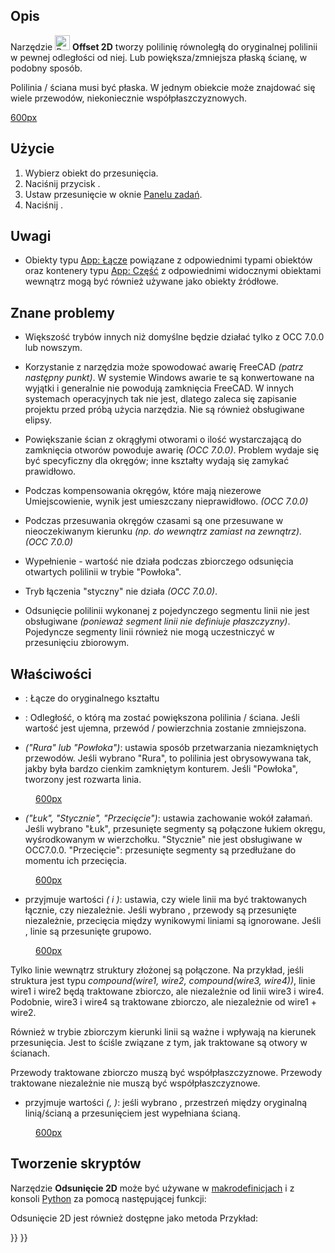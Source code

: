 <languages/>

{{Docnav/pl
|[[Part_Offset/pl|Odsunięcie 3D]]
|[[Part_Thickness/pl|Grubość]]
|[[Part_Workbench/pl|środowisko pracy Część]]
|IconL=Part_Offset.svg
|IconR=Part_Thickness.svg
|IconC=Workbench_Part.svg
}}

{{GuiCommand/pl
|Name=Part Offset2D
|Name/pl=Część: Odsunięcie 2D
|MenuLocation=Część → Odsunięcie 2D
|Workbenches=[[Part_Workbench/pl|Część]]
|Version=0.17
|SeeAlso=[[Part_Offset/pl|Odsunięcie 3D]], [[Part_Thickness/pl|Grubość]], [[Draft_Offset/pl|Odsunięcie]]
}}

<span id="Description"></span>
==Opis==

Narzędzie [[Image:Part_Offset2D.svg|24px]] '''Offset 2D''' tworzy polilinię równoległą do oryginalnej polilinii w pewnej odległości od niej. Lub powiększa/zmniejsza płaską ścianę, w podobny sposób.

Polilinia / ściana musi być płaska. W jednym obiekcie może znajdować się wiele przewodów, niekoniecznie współpłaszczyznowych. 

[[image:Part Offset2D Demo.png|600px]]

<span id="Usage"></span>
==Użycie==

<div class="mw-translate-fuzzy">
# Wybierz obiekt do przesunięcia.
# Naciśnij przycisk {{Button|[[Image:Part_Offset2D.svg|16px]] [[Part_Offset2D/pl|Odsunięcie 2D]]}}.
# Ustaw przesunięcie w oknie [[Task_panel/pl|Panelu zadań]].
# Naciśnij {{Button|OK}}.
</div>

<span id="Notes"></span>
==Uwagi==

* Obiekty typu [[App_Link/pl|App: Łącze]] powiązane z odpowiednimi typami obiektów oraz kontenery typu [[App_Part/pl|App: Część]] z odpowiednimi widocznymi obiektami wewnątrz mogą być również używane jako obiekty źródłowe. {{Version/pl|0.20}}

<span id="Known_issues"></span>
==Znane problemy==

* Większość trybów innych niż domyślne będzie działać tylko z OCC 7.0.0 lub nowszym.

* Korzystanie z narzędzia może spowodować awarię FreeCAD ''(patrz następny punkt)''. W systemie Windows awarie te są konwertowane na wyjątki i generalnie nie powodują zamknięcia FreeCAD. W innych systemach operacyjnych tak nie jest, dlatego zaleca się zapisanie projektu przed próbą użycia narzędzia. Nie są również obsługiwane elipsy. 

* Powiększanie ścian z okrągłymi otworami o ilość wystarczającą do zamknięcia otworów powoduje awarię ''(OCC 7.0.0)''. Problem wydaje się być specyficzny dla okręgów; inne kształty wydają się zamykać prawidłowo. 

* Podczas kompensowania okręgów, które mają niezerowe Umiejscowienie, wynik jest umieszczany nieprawidłowo. ''(OCC 7.0.0)''

* Podczas przesuwania okręgów czasami są one przesuwane w nieoczekiwanym kierunku ''(np. do wewnątrz zamiast na zewnątrz). (OCC 7.0.0)''

* Wypełnienie - wartość {{true/pl}} nie działa podczas zbiorczego odsunięcia otwartych polilinii w trybie "Powłoka".

* Tryb łączenia "styczny" nie działa ''(OCC 7.0.0)''.

* Odsunięcie polilinii wykonanej z pojedynczego segmentu linii nie jest obsługiwane ''(ponieważ segment linii nie definiuje płaszczyzny)''. Pojedyncze segmenty linii również nie mogą uczestniczyć w przesunięciu zbiorowym.

<span id="Properties"></span>
==Właściwości==

* {{PropertyData|Źródło}}: Łącze do oryginalnego kształtu

* {{PropertyData|Wartość}}: Odległość, o którą ma zostać powiększona polilinia / ściana. Jeśli wartość jest ujemna, przewód / powierzchnia zostanie zmniejszona.

* {{PropertyData|Tryb}} ''("Rura" lub "Powłoka")'': ustawia sposób przetwarzania niezamkniętych przewodów. Jeśli wybrano "Rura", to polilinia jest obrysowywana tak, jakby była bardzo cienkim zamkniętym konturem. Jeśli "Powłoka", tworzony jest rozwarta linia.

:[[image:Part Offset2D Mode.png|600px]]

* {{PropertyData|Połącz}} ''("Łuk", "Stycznie", "Przecięcie")'': ustawia zachowanie wokół załamań. Jeśli wybrano "Łuk", przesunięte segmenty są połączone łukiem okręgu, wyśrodkowanym w wierzchołku. "Stycznie" nie jest obsługiwane w OCC7.0.0. "Przecięcie": przesunięte segmenty są przedłużane do momentu ich przecięcia.

:[[image:Part Offset2D Join.png|600px]]

* {{PropertyData|Przecięcie}} przyjmuje wartości ''({{false/pl}} i {{true/pl}})'': ustawia, czy wiele linii ma być traktowanych łącznie, czy niezależnie. Jeśli wybrano {{false/pl}}, przewody są przesunięte niezależnie, przecięcia między wynikowymi liniami są ignorowane. Jeśli {{true/pl}}, linie są przesunięte grupowo. 

:[[image:Part Offset2D Intersection.png|600px]]

Tylko linie wewnątrz struktury złożonej są połączone. Na przykład, jeśli struktura jest typu ''compound(wire1, wire2, compound(wire3, wire4))'', linie wire1 i wire2 będą traktowane zbiorczo, ale niezależnie od linii wire3 i wire4. Podobnie, wire3 i wire4 są traktowane zbiorczo, ale niezależnie od wire1 + wire2. 

Również w trybie zbiorczym kierunki linii są ważne i wpływają na kierunek przesunięcia. Jest to ściśle związane z tym, jak traktowane są otwory w ścianach.

Przewody traktowane zbiorczo muszą być współpłaszczyznowe. Przewody traktowane niezależnie nie muszą być współpłaszczyznowe.

* {{PropertyData|Wypełnienie}} przyjmuje wartości ''({{false/pl}}, {{true/pl}})'': jeśli wybrano {{true/pl}}, przestrzeń między oryginalną linią/ścianą a przesunięciem jest wypełniana ścianą.

:[[image:Part Offset2D Fill.png|600px]]

<span id="Scripting"></span>
==Tworzenie skryptów==

Narzędzie '''Odsunięcie 2D''' może być używane w [[macros/pl|makrodefinicjach]] i z konsoli [[Python/pl|Python]] za pomocą następującej funkcji:
{{code|code=
f = App.ActiveDocument.addObject("Part::Offset2D", "Offset2D")
f.Source =  #some object
f.Value = 10.0
}}

Odsunięcie 2D jest również dostępne jako metoda {{Incode|Part.Shape.}} Przykład:
{{code|code=
import Part
circle = Part.Circle().toShape()
enlarged_circle = circle.makeOffset2D(10.0)
Part.show(circle)
Part.show(enlarged_circle)
# makeOffset2D(offset, join = 0, fill = False, openResult = false, intersection = false)
# 
# * offset: distance to expand the shape by. 
# 
# * join: method of offsetting non-tangent joints. 0 = arcs, 1 = tangent, 2 =
# intersection
# 
# * fill: if true, the output is a face filling the space covered by offset. If
# false, the output is a wire/face.
# 
# * openResult: True for "Skin" mode; False for Pipe mode. 
# 
# * intersection: collective offset
# 
# Returns: result of offsetting (wire or face or compound of those). Compounding
# structure follows that of source shape.
}}


{{Docnav/pl
|[[Part_Offset/pl|Odsunięcie 3D]]
|[[Part_Thickness/pl|Grubość]]
|[[Part_Workbench/pl|środowisko pracy Część]]
|IconL=Part_Offset.svg
|IconR=Part_Thickness.svg
|IconC=Workbench_Part.svg
}}

{{Part Tools navi{{#translation:}}}}
{{Userdocnavi{{#translation:}}}}
{{clear}}